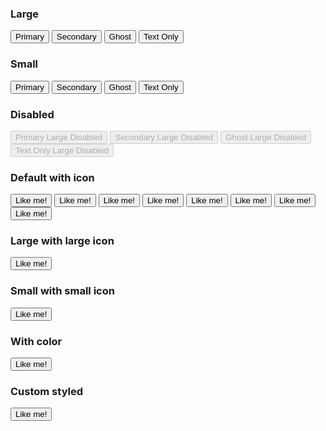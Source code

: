 
<Meta title="Components/Button" />

### Large

<Canvas>
  <Story name="primary.large">
    <Button variant="primary" size="large">
      Primary
    </Button>
  </Story>
  <Story name="secondary.large">
    <Button variant="secondary" size="large">
      Secondary
    </Button>
  </Story>
  <Story name="ghost.large">
    <Button variant="ghost" size="large">
      Ghost
    </Button>
  </Story>
  <Story name="text.large">
    <Button variant="text" size="large">
      Text Only
    </Button>
  </Story>
</Canvas>

### Small

<Canvas>
  <Story name="primary.small">
    <Button variant="primary" size="small">
      Primary
    </Button>
  </Story>
  <Story name="secondary.small">
    <Button variant="secondary" size="small">
      Secondary
    </Button>
  </Story>
  <Story name="ghost.small">
    <Button variant="ghost" size="small">
      Ghost
    </Button>
  </Story>
  <Story name="text.small">
    <Button variant="text" size="small">
      Text Only
    </Button>
  </Story>
</Canvas>

### Disabled

<Canvas>
  <Story name="primary.large.disabled">
    <Button variant="primary" size="large" disabled>
      Primary Large Disabled
    </Button>
  </Story>
  <Story name="secondary.large.disabled">
    <Button variant="secondary" size="large" disabled>
      Secondary Large Disabled
    </Button>
  </Story>
  <Story name="ghost.large.disabled">
    <Button variant="ghost" size="large" disabled>
      Ghost Large Disabled
    </Button>
  </Story>
  <Story name="text.large.disabled">
    <Button variant="text" size="large" disabled>
      Text Only Large Disabled
    </Button>
  </Story>
</Canvas>

### Default with icon

<Canvas>
  <Story name="primary.large with default icon">
    <Button variant="primary" size="large">
      <Facebook /> Like me!
    </Button>
  </Story>
  <Story name="primary.small with default icon">
    <Button variant="primary" size="small">
      <Facebook /> Like me!
    </Button>
  </Story>
  <Story name="secondary.large with default icon">
    <Button variant="secondary" size="large">
      <Facebook /> Like me!
    </Button>
  </Story>
  <Story name="secondary.small with default icon">
    <Button variant="secondary" size="small">
      <Facebook /> Like me!
    </Button>
  </Story>
  <Story name="ghost.large with default icon">
    <Button variant="ghost" size="large">
      <Facebook /> Like me!
    </Button>
  </Story>
  <Story name="ghost.small with default icon">
    <Button variant="ghost" size="small">
      <Facebook /> Like me!
    </Button>
  </Story>
  <Story name="text.large with default icon">
    <Button variant="text" size="large">
      <Facebook /> Like me!
    </Button>
  </Story>
  <Story name="text.small with default icon">
    <Button variant="text" size="small">
      <Facebook /> Like me!
    </Button>
  </Story>
</Canvas>

### Large with large icon

<Canvas>
  <Story name="primary.large with large icon">
    <Button variant="primary" size="large">
      <Facebook size={48} /> Like me!
    </Button>
  </Story>
</Canvas>

### Small with small icon

<Canvas>
  <Story name="primary.small with small icon">
    <Button variant="primary" size="small">
      <Facebook size={20} /> Like me!
    </Button>
  </Story>
</Canvas>

### With color

<Canvas>
  <Story name="with color">
    <Button variant="primary" size="small">
      <Facebook fill="black" /> Like me!
    </Button>
  </Story>
</Canvas>

### Custom styled

<Canvas>
  <Story name="custom">
    <Button
      variant="secondary"
      size="small"
      className={useStyles({
        css: { bg: '#3b5998' },
      })}
    >
      <Facebook /> Like me!
    </Button>
  </Story>
</Canvas>
